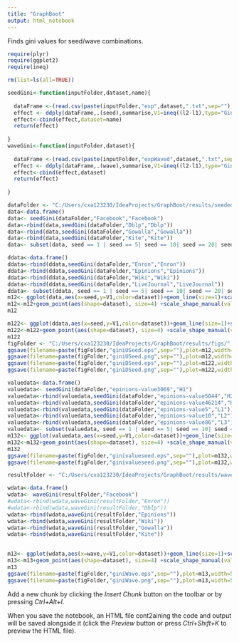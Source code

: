 ```yaml
---
title: "GraphBoot"
output: html_notebook
---
```


Finds gini values for seed/wave combinations. 

```r
require(plyr)
require(ggplot2)
require(ineq)

rm(list=ls(all=TRUE))

seedGini<-function(inputFolder,dataset,name){ 
  
  dataFrame <-(read.csv(paste(inputFolder,"exp",dataset,".txt",sep=""),sep="\t",header=T))
  effect <- ddply(dataFrame,.(seed),summarise,V1=ineq((l2-l1),type="Gini"),V2=ineq((lmax-lmin),type="Gini"))
  effect<-cbind(effect,dataset=name)  
  return(effect)
  
}
waveGini<-function(inputFolder,dataset){ 
  
  dataFrame <-(read.csv(paste(inputFolder,"expWaved",dataset,".txt",sep=""),sep="\t",header=T))
  effect <- ddply(dataFrame,.(wave),summarise,V1=ineq((l2-l1),type="Gini"),V2=ineq((lmax-lmin),type="Gini"))
  effect<-cbind(effect,dataset)  
  return(effect)
  
}

dataFolder <- "C:/Users/cxa123230/IdeaProjects/GraphBoot/results/seeded/"
data<-data.frame()
data<- seedGini(dataFolder,"Facebook","Facebook")
data<-rbind(data,seedGini(dataFolder,"Dblp","Dblp"))
data<-rbind(data,seedGini(dataFolder,"Gowalla","Gowalla"))
data<-rbind(data,seedGini(dataFolder,"Kite","Kite"))
data<- subset(data, seed == 1 | seed == 5| seed == 10| seed == 20| seed == 50| seed == 100)

ddata<-data.frame()
ddata<-rbind(ddata,seedGini(dataFolder,"Enron","Enron"))
ddata<-rbind(ddata,seedGini(dataFolder,"Epinions","Epinions"))
ddata<-rbind(ddata,seedGini(dataFolder,"Wiki","Wiki"))
ddata<-rbind(ddata,seedGini(dataFolder,"LiveJournal","LiveJournal"))
ddata<- subset(ddata, seed == 1 | seed == 5| seed == 10| seed == 20| seed == 50| seed == 100)
m12<- ggplot(data,aes(x=seed,y=V1,color=dataset))+geom_line(size=1)+scale_x_continuous(name="seed")+theme_bw()+theme(legend.position = c(0.8, 0.6),text = element_text(size=16))+scale_y_continuous(name="Gini value")
m12<-m12+geom_point(aes(shape=dataset), size=4) +scale_shape_manual(values=c(0,1,2,3,4,5,6,7)) 
m12

m122<- ggplot(ddata,aes(x=seed,y=V1,color=dataset))+geom_line(size=1)+scale_x_continuous(name="seed")+theme_bw()+theme(legend.position = c(0.8, 0.6),text = element_text(size=16))+scale_y_continuous(name="Gini value")
m122<-m122+geom_point(aes(shape=dataset), size=4) +scale_shape_manual(values=c(0,1,2,3,4,5,6,7)) 
m122
figFolder <- "C:/Users/cxa123230/IdeaProjects/GraphBoot/results/figs/"
ggsave(filename=paste(figFolder,"giniUSeed.eps",sep=""),plot=m12,width=5,height=3,unit="in")
ggsave(filename=paste(figFolder,"giniUSeed.png",sep=""),plot=m12,width=5,height=3,unit="in")
ggsave(filename=paste(figFolder,"giniDSeed.eps",sep=""),plot=m122,width=5,height=3,unit="in")
ggsave(filename=paste(figFolder,"giniDSeed.png",sep=""),plot=m122,width=5,height=3,unit="in")

valuedata<-data.frame()
valuedata<- seedGini(dataFolder,"epinions-value3069","H1")
valuedata<-rbind(valuedata,seedGini(dataFolder,"epinions-value5044","H2"))
valuedata<-rbind(valuedata,seedGini(dataFolder,"epinions-value46214","H3"))
valuedata<-rbind(valuedata,seedGini(dataFolder,"epinions-value5","L1"))
valuedata<-rbind(valuedata,seedGini(dataFolder,"epinions-value10","L2"))
valuedata<-rbind(valuedata,seedGini(dataFolder,"epinions-value86","L3"))
valuedata<- subset(valuedata, seed == 1 | seed == 5| seed == 10| seed == 20| seed == 50| seed == 100)
m132<- ggplot(valuedata,aes(x=seed,y=V1,color=dataset))+geom_line(size=1)+scale_x_continuous(name="seed")+theme_bw()+theme(legend.key.size = unit(0.7, "cm"),legend.position = c(0.8, 0.6),text = element_text(size=16))+scale_y_continuous(name="Gini value")#limit=c(0,0.02),
m132<-m132+geom_point(aes(shape=dataset), size=4) +scale_shape_manual(values=c(0,1,2,3,4,5,6,7))  
m132
ggsave(filename=paste(figFolder,"ginivalueseed.eps",sep=""),plot=m132,width=5,height=3,unit="in")
ggsave(filename=paste(figFolder,"ginivalueseed.png",sep=""),plot=m132,width=5,height=3,unit="in")

resultFolder <- "C:/Users/cxa123230/IdeaProjects/GraphBoot/results/waved/"

wdata<-data.frame()
wdata<- waveGini(resultFolder,"Facebook")
#wdata<-rbind(wdata,waveGini(resultFolder,"Enron"))
#wdata<-rbind(wdata,waveGini(resultFolder,"Dblp"))
wdata<-rbind(wdata,waveGini(resultFolder,"Epinions"))
wdata<-rbind(wdata,waveGini(resultFolder,"Wiki"))
wdata<-rbind(wdata,waveGini(resultFolder,"Gowalla"))
wdata<-rbind(wdata,waveGini(resultFolder,"Kite"))
 

m13<- ggplot(wdata,aes(x=wave,y=V1,color=dataset))+geom_line(size=1)+scale_x_continuous(name="wave")+theme_bw()+theme(legend.position = c(0.8, 0.6),text = element_text(size=16))+scale_y_continuous(name="Gini value")
m13<-m13+geom_point(aes(shape=dataset), size=4) +scale_shape_manual(values=c(0,1,2,3,4,5,6,7)) 
m13
ggsave(filename=paste(figFolder,"giniWave.eps",sep=""),plot=m13,width=5,height=3,unit="in")
ggsave(filename=paste(figFolder,"giniWave.png",sep=""),plot=m13,width=5,height=3,unit="in")


```

Add a new chunk by clicking the *Insert Chunk* button on the toolbar or by pressing *Ctrl+Alt+I*.

When you save the notebook, an HTML file cont2aining the code and output will be saved alongside it (click the *Preview* button or press *Ctrl+Shift+K* to preview the HTML file).
